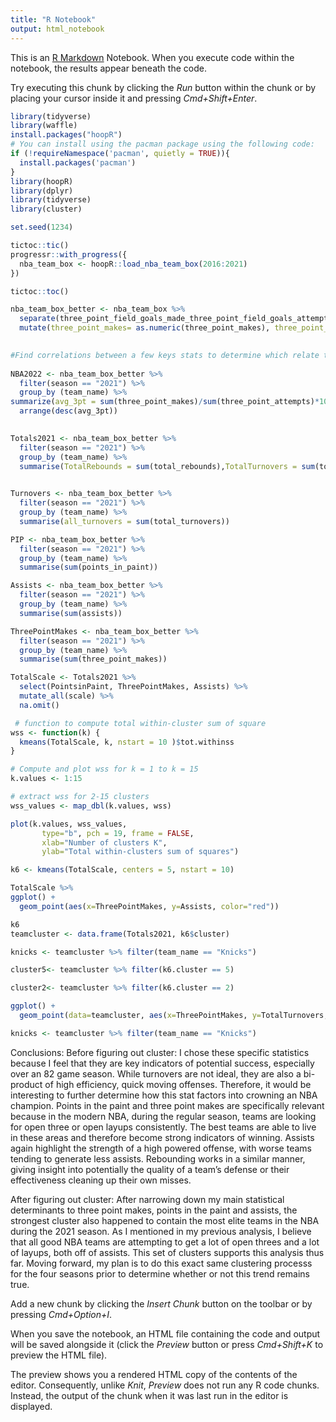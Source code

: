 ```yaml
---
title: "R Notebook"
output: html_notebook
---
```


This is an [R Markdown](http://rmarkdown.rstudio.com) Notebook. When you execute code within the notebook, the results appear beneath the code. 

Try executing this chunk by clicking the *Run* button within the chunk or by placing your cursor inside it and pressing *Cmd+Shift+Enter*. 

```r
library(tidyverse)
library(waffle)
install.packages("hoopR")
# You can install using the pacman package using the following code:
if (!requireNamespace('pacman', quietly = TRUE)){
  install.packages('pacman')
}
library(hoopR)
library(dplyr)
library(tidyverse)
library(cluster)

set.seed(1234)
```
```r
tictoc::tic()
progressr::with_progress({
  nba_team_box <- hoopR::load_nba_team_box(2016:2021)
})

tictoc::toc()
```

```r
nba_team_box_better <- nba_team_box %>%
  separate(three_point_field_goals_made_three_point_field_goals_attempted, c('three_point_makes', 'three_point_attempts'),"-") %>% 
  mutate(three_point_makes= as.numeric(three_point_makes), three_point_attempts= as.numeric(three_point_attempts ), total_rebounds= as.numeric(total_rebounds), total_turnovers =as.numeric(total_turnovers), points_in_paint= as.numeric(points_in_paint), assists= as.numeric(assists))
  

#Find correlations between a few keys stats to determine which relate the most. Then turn that data into a graph
  
NBA2022 <- nba_team_box_better %>% 
  filter(season == "2021") %>% 
  group_by (team_name) %>% 
summarize(avg_3pt = sum(three_point_makes)/sum(three_point_attempts)*100) %>% 
  arrange(desc(avg_3pt))
  
```
```r
Totals2021 <- nba_team_box_better %>% 
  filter(season == "2021") %>% 
  group_by (team_name) %>% 
  summarise(TotalRebounds = sum(total_rebounds),TotalTurnovers = sum(total_turnovers),PointsinPaint = sum(points_in_paint), ThreePointMakes = sum(three_point_makes), Assists = sum(assists)) 
  
```



```r
Turnovers <- nba_team_box_better %>% 
  filter(season == "2021") %>% 
  group_by (team_name) %>% 
  summarise(all_turnovers = sum(total_turnovers))
```
```r
PIP <- nba_team_box_better %>% 
  filter(season == "2021") %>% 
  group_by (team_name) %>% 
  summarise(sum(points_in_paint))
```
```r
Assists <- nba_team_box_better %>% 
  filter(season == "2021") %>% 
  group_by (team_name) %>% 
  summarise(sum(assists))
```
```r
ThreePointMakes <- nba_team_box_better %>% 
  filter(season == "2021") %>% 
  group_by (team_name) %>% 
  summarise(sum(three_point_makes))
```


```r
TotalScale <- Totals2021 %>%
  select(PointsinPaint, ThreePointMakes, Assists) %>%
  mutate_all(scale) %>%
  na.omit()
```
```r
 # function to compute total within-cluster sum of square
wss <- function(k) {
  kmeans(TotalScale, k, nstart = 10 )$tot.withinss
}

# Compute and plot wss for k = 1 to k = 15
k.values <- 1:15

# extract wss for 2-15 clusters
wss_values <- map_dbl(k.values, wss)

plot(k.values, wss_values,
       type="b", pch = 19, frame = FALSE,
       xlab="Number of clusters K",
       ylab="Total within-clusters sum of squares")


```
```r
k6 <- kmeans(TotalScale, centers = 5, nstart = 10)

```
```r
TotalScale %>% 
ggplot() +
  geom_point(aes(x=ThreePointMakes, y=Assists, color="red")) 
```
```r
k6 
teamcluster <- data.frame(Totals2021, k6$cluster)
```
```r
knicks <- teamcluster %>% filter(team_name == "Knicks")

cluster5<- teamcluster %>% filter(k6.cluster == 5)

cluster2<- teamcluster %>% filter(k6.cluster == 2)

```

```r
ggplot() +
  geom_point(data=teamcluster, aes(x=ThreePointMakes, y=TotalTurnovers, color=k6.cluster))
```
```r
knicks <- teamcluster %>% filter(team_name == "Knicks")
```
Conclusions:
Before figuring out cluster:
I chose these specific statistics because I feel that they are key indicators of potential success, especially over an 82 game season. While turnovers are not ideal, they are also a bi-product of high efficiency, quick moving offenses. Therefore, it would be interesting to further determine how this stat factors into crowning an NBA champion. Points in the paint and three point makes are specifically relevant because in the modern NBA, during the regular season, teams are looking for open three or open layups consistently. The best teams are able to live in these areas and therefore become strong indicators of winning. Assists again highlight the strength of a high powered offense, with worse teams tending to generate less assists. Rebounding works in a similar manner, giving insight into potentially the quality of a team's defense or their effectiveness cleaning up their own misses.

After figuring out cluster:
After narrowing down my main statistical determinants to three point makes, points in the paint and assists, the strongest cluster also happened to contain the most elite teams in the NBA during the 2021 season. As I mentioned in my previous analysis, I believe that all good NBA teams are attempting to get a lot of open threes and a lot of layups, both off of assists. This set of clusters supports this analysis thus far. Moving forward, my plan is to do this exact same clustering processs for the four seasons prior to determine whether or not this trend remains true. 




Add a new chunk by clicking the *Insert Chunk* button on the toolbar or by pressing *Cmd+Option+I*.

When you save the notebook, an HTML file containing the code and output will be saved alongside it (click the *Preview* button or press *Cmd+Shift+K* to preview the HTML file). 

The preview shows you a rendered HTML copy of the contents of the editor. Consequently, unlike *Knit*, *Preview* does not run any R code chunks. Instead, the output of the chunk when it was last run in the editor is displayed.


